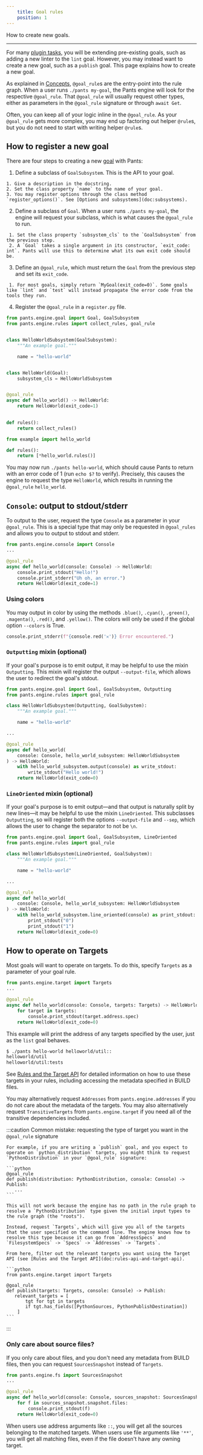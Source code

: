 ```yaml
---
    title: Goal rules
    position: 1
---
```



How to create new goals.

---

For many [plugin tasks](doc:common-plugin-tasks), you will be extending pre-existing goals, such as adding a new linter to the `lint` goal. However, you may instead want to create a new goal, such as a `publish` goal. This page explains how to create a new goal.

As explained in [Concepts](doc:rules-api-concepts), `@goal_rule`s are the entry-point into the rule graph. When a user runs `./pants my-goal`, the Pants engine will look for the respective `@goal_rule`. That `@goal_rule` will usually request other types, either as parameters in the `@goal_rule` signature or through `await Get`.

Often, you can keep all of your logic inline in the `@goal_rule`. As your `@goal_rule` gets more complex, you may end up factoring out helper `@rule`s, but you do not need to start with writing helper `@rule`s.
## How to register a new goal

There are four steps to creating a new [goal](doc:goals) with Pants:

1. Define a subclass of `GoalSubsystem`. This is the API to your goal.
```
1. Give a description in the docstring.
2. Set the class property `name` to the name of your goal.
3. You may register options through the class method `register_options()`. See [Options and subsystems](doc:subsystems).
```

2. Define a subclass of `Goal`. When a user runs `./pants my-goal`, the engine will request your subclass, which is what causes the `@goal_rule` to run.
```
 1. Set the class property `subsystem_cls` to the `GoalSubsystem` from the previous step.
 2. A `Goal` takes a single argument in its constructor, `exit_code: int`. Pants will use this to determine what its own exit code should be.
```

3. Define an `@goal_rule`, which must return the `Goal` from the previous step and set its `exit_code`.
```
 1. For most goals, simply return `MyGoal(exit_code=0)`. Some goals like `lint` and `test` will instead propagate the error code from the tools they run. 
```

4. Register the `@goal_rule` in a `register.py` file.

<Tabs>
<TabItem value="pants-plugins/example/hello_world.py" label="pants-plugins/example/hello_world.py">

```python
from pants.engine.goal import Goal, GoalSubsystem
from pants.engine.rules import collect_rules, goal_rule


class HelloWorldSubsystem(GoalSubsystem):
    """An example goal."""

    name = "hello-world"


class HelloWorld(Goal):
    subsystem_cls = HelloWorldSubsystem


@goal_rule
async def hello_world() -> HelloWorld:
    return HelloWorld(exit_code=1)
 

def rules():
    return collect_rules()
```
</TabItem>
<TabItem value="pants-plugins/example/register.py" label="pants-plugins/example/register.py">

```python
from example import hello_world

def rules():
    return [*hello_world.rules()]
```
</TabItem>
</Tabs>

You may now run `./pants hello-world`, which should cause Pants to return with an error code of 1 (run `echo $?` to verify). Precisely, this causes the engine to request the type `HelloWorld`, which results in running the `@goal_rule` `hello_world`.
## `Console`: output to stdout/stderr
To output to the user, request the type `Console` as a parameter in your `@goal_rule`. This is a special type that may only be requested in `@goal_rules` and allows you to output to stdout and stderr.

```python
from pants.engine.console import Console
...

@goal_rule
async def hello_world(console: Console) -> HelloWorld:
    console.print_stdout("Hello!")
    console.print_stderr("Uh oh, an error.")
    return HelloWorld(exit_code=1)
```

### Using colors

You may output in color by using the methods `.blue()`, `.cyan()`, `.green()`, `.magenta()`, `.red()`, and `.yellow()`. The colors will only be used if the global option `--colors` is True.

```python
console.print_stderr(f"{console.red('𐄂')} Error encountered.")
```

### `Outputting` mixin (optional)

If your goal's purpose is to emit output, it may be helpful to use the mixin `Outputting`. This mixin will register the output `--output-file`, which allows the user to redirect the goal's stdout.

```python
from pants.engine.goal import Goal, GoalSubsystem, Outputting
from pants.engine.rules import goal_rule

class HelloWorldSubsystem(Outputting, GoalSubystem):
    """An example goal."""

    name = "hello-world"

...

@goal_rule
async def hello_world(
    console: Console, hello_world_subsystem: HelloWorldSubsystem
) -> HelloWorld:
    with hello_world_subsystem.output(console) as write_stdout:
        write_stdout("Hello world!")
    return HelloWorld(exit_code=0)
```

### `LineOriented` mixin (optional)

If your goal's purpose is to emit output—and that output is naturally split by new lines—it may be helpful to use the mixin `LineOriented`. This subclasses `Outputting`, so will register both the options `--output-file` and `--sep`, which allows the user to change the separator to not be `\n`.

```python
from pants.engine.goal import Goal, GoalSubsystem, LineOriented
from pants.engine.rules import goal_rule

class HelloWorldSubsystem(LineOriented, GoalSubystem):
    """An example goal."""

    name = "hello-world"

...

@goal_rule
async def hello_world(
    console: Console, hello_world_subsystem: HelloWorldSubsystem
) -> HelloWorld:
    with hello_world_subsystem.line_oriented(console) as print_stdout:
        print_stdout("0")
        print_stdout("1")
    return HelloWorld(exit_code=0)
```
## How to operate on Targets
Most goals will want to operate on targets. To do this, specify `Targets` as a parameter of your goal rule.

```python
from pants.engine.target import Targets
...

@goal_rule
async def hello_world(console: Console, targets: Targets) -> HelloWorld:
    for target in targets:
        console.print_stdout(target.address.spec)
    return HelloWorld(exit_code=0)
```

This example will print the address of any targets specified by the user, just as the `list` goal behaves.

```bash
$ ./pants hello-world helloworld/util::
helloworld/util
helloworld/util:tests
``` 

See [Rules and the Target API](doc:rules-api-and-target-api)  for detailed information on how to use these targets in your rules, including accessing the metadata specified in BUILD files.

You may alternatively request `Addresses` from `pants.engine.addresses` if you do not care about the metadata of the targets. You may also alternatively request `TransitiveTargets` from `pants.engine.target` if you need all of the transitive dependencies included.

:::caution Common mistake: requesting the type of target you want in the `@goal_rule` signature

    For example, if you are writing a `publish` goal, and you expect to operate on `python_distribution` targets, you might think to request `PythonDistribution` in your `@goal_rule` signature:
    
    ```python
    @goal_rule
    def publish(distribution: PythonDistribution, console: Console) -> Publish:
       ...
    ```
    
    This will not work because the engine has no path in the rule graph to resolve a `PythonDistribution` type given the initial input types to the rule graph (the "roots").
    
    Instead, request `Targets`, which will give you all of the targets that the user specified on the command line. The engine knows how to resolve this type because it can go from `AddressSpecs` and `FilesystemSpecs` -> `Specs` -> `Addresses` -> `Targets`.
    
    From here, filter out the relevant targets you want using the Target API (see [Rules and the Target API](doc:rules-api-and-target-api).
    
    ```python
    from pants.engine.target import Targets
    
    @goal_rule
    def publish(targets: Targets, console: Console) -> Publish:
       relevant_targets = [
           tgt for tgt in targets
           if tgt.has_fields([PythonSources, PythonPublishDestination])
        ]
    ```

:::

### Only care about source files?

If you only care about files, and you don't need any metadata from BUILD files, then you can request `SourcesSnapshot` instead of `Targets`.

```python
from pants.engine.fs import SourcesSnapshot
...

@goal_rule
async def hello_world(console: Console, sources_snapshot: SourcesSnapshot) -> HelloWorld:
    for f in sources_snapshot.snapshot.files:
        console.print_stdout(f)
    return HelloWorld(exit_code=0)
```

When users use address arguments like `::`, you will get all the sources belonging to the matched targets. When users use file arguments like `'**'`, you will get all matching files, even if the file doesn't have any owning target.